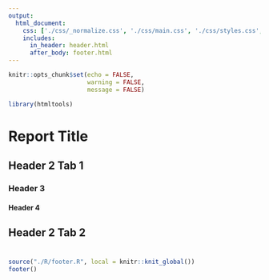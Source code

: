 ```yaml
---
output: 
  html_document:
    css: ['./css/_normalize.css', './css/main.css', './css/styles.css', './css/tabs.css', './css/footer.css']
    includes:
      in_header: header.html
      after_body: footer.html
---
```


```r
knitr::opts_chunk$set(echo = FALSE,
                      warning = FALSE,
                      message = FALSE)

library(htmltools)
```

# Report Title {.tabset}

## Header 2 Tab 1

### Header 3

#### Header 4

## Header 2 Tab 2 

#

```r
source("./R/footer.R", local = knitr::knit_global())
footer()
```